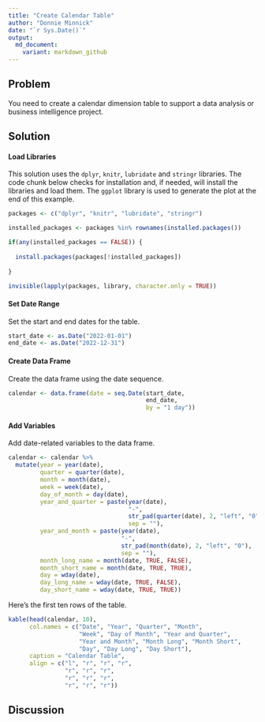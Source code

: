 ```yaml
---
title: "Create Calendar Table"
author: "Donnie Minnick"
date: "`r Sys.Date()`"
output:
  md_document:
    variant: markdown_github
---
```


## Problem

You need to create a calendar dimension table to support a data analysis or business intelligence project.

## Solution

#### Load Libraries

This solution uses the `dplyr`, `knitr`, `lubridate` and `stringr` libraries.  The code chunk below checks for installation and, if needed, will install the libraries and load them.  The `ggplot` library is used to generate the plot at the end of this example.

```r
packages <- c("dplyr", "knitr", "lubridate", "stringr")

installed_packages <- packages %in% rownames(installed.packages())

if(any(installed_packages == FALSE)) {
  
  install.packages(packages[!installed_packages])
  
}

invisible(lapply(packages, library, character.only = TRUE))
```

#### Set Date Range

Set the start and end dates for the table.

```r
start_date <- as.Date("2022-01-01")
end_date <- as.Date("2022-12-31")
```


#### Create Data Frame

Create the data frame using the date sequence.

```r
calendar <- data.frame(date = seq.Date(start_date, 
                                       end_date, 
                                       by = "1 day"))
```

#### Add Variables

Add date-related variables to the data frame.

```r
calendar <- calendar %>%
  mutate(year = year(date),
         quarter = quarter(date),
         month = month(date),
         week = week(date),
         day_of_month = day(date),
         year_and_quarter = paste(year(date), 
                                  "-",
                                  str_pad(quarter(date), 2, "left", "0"),
                                  sep = ""),
         year_and_month = paste(year(date), 
                                "-",
                                str_pad(month(date), 2, "left", "0"),
                                sep = ""),
         month_long_name = month(date, TRUE, FALSE),
         month_short_name = month(date, TRUE, TRUE),
         day = wday(date),
         day_long_name = wday(date, TRUE, FALSE),
         day_short_name = wday(date, TRUE, TRUE))
```

Here's the first ten rows of the table.

```r
kable(head(calendar, 10),
      col.names = c("Date", "Year", "Quarter", "Month",
                    "Week", "Day of Month", "Year and Quarter", 
                    "Year and Month", "Month Long", "Month Short", 
                    "Day", "Day Long", "Day Short"),
      caption = "Calendar Table",
      align = c("l", "r", "r", "r",
                "r", "r", "r", 
                "r", "r", "r",
                "r", "r", "r"))
```

## Discussion


